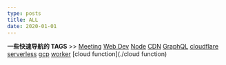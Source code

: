 ```yaml
---
type: posts
title: ALL
date: 2020-01-01
---
```


**一些快速导航的 TAGS** >> [Meeting](./tags/Meeting) [Web Dev](./tags/Web%20development) [Node](./tags/Node) [CDN](./tags/CDN) [GraphQL](./tags/CDN) [cloudflare](./tags/cloudflare) [serverless](./tags/serverless) [gcp](./tags/gcp) [worker](./tags/worker) [cloud function](./cloud function)
